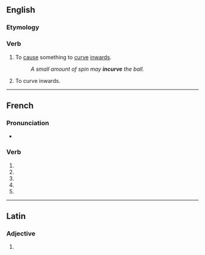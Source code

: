 {{also|incurvé}}

==English==

===Etymology===
{{prefix|en|in|curve}}

===Verb===
{{en-verb|incurv}}

# {{lb|en|transitive|rare}} To [[cause]] something to [[curve]] [[inwards]].
#: ''A small amount of spin may '''incurve''' the ball.''
# {{lb|en|intransitive}} To curve inwards.

----

==French==

===Pronunciation===
* {{homophones|lang=fr|incurvent|incurves}}

===Verb===
{{head|fr|verb form}}

# {{inflection of|incurver||1|s|pres|indc|lang=fr}}
# {{inflection of|incurver||3|s|pres|indc|lang=fr}}
# {{inflection of|incurver||1|s|pres|subj|lang=fr}}
# {{inflection of|incurver||1|s|pres|subj|lang=fr}}
# {{inflection of|incurver||2|s|impr|lang=fr}}

----

==Latin==

===Adjective===
{{la-adj-form|incurve}}

# {{inflection of|incurvus||voc|m|s|lang=la}}